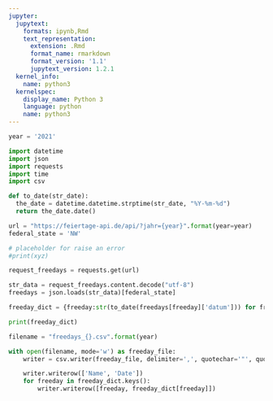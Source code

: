 ```yaml
---
jupyter:
  jupytext:
    formats: ipynb,Rmd
    text_representation:
      extension: .Rmd
      format_name: rmarkdown
      format_version: '1.1'
      jupytext_version: 1.2.1
  kernel_info:
    name: python3
  kernelspec:
    display_name: Python 3
    language: python
    name: python3
---
```


```python
year = '2021'
```

```python
import datetime
import json
import requests
import time
import csv
```

```python
def to_date(str_date):
  the_date = datetime.datetime.strptime(str_date, "%Y-%m-%d")
  return the_date.date()

```

```python
url = "https://feiertage-api.de/api/?jahr={year}".format(year=year)
federal_state = 'NW'
```

```python
# placeholder for raise an error
#print(xyz)
```

```python
request_freedays = requests.get(url)

str_data = request_freedays.content.decode("utf-8")
freedays = json.loads(str_data)[federal_state]

freeday_dict = {freeday:str(to_date(freedays[freeday]['datum'])) for freeday in freedays}

print(freeday_dict)
```

```python
filename = "freedays_{}.csv".format(year)

with open(filename, mode='w') as freeday_file:
    writer = csv.writer(freeday_file, delimiter=',', quotechar='"', quoting=csv.QUOTE_MINIMAL)

    writer.writerow(['Name', 'Date'])
    for freeday in freeday_dict.keys():
        writer.writerow([freeday, freeday_dict[freeday]])
```
